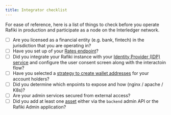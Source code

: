 ```yaml
---
title: Integrator checklist
---
```


For ease of reference, here is a list of things to check before you operate Rafiki in production and participate as a node on the Interledger network.

- [ ] Are you licensed as a financial entity (e.g. bank, fintech) in the jurisdiction that you are operating in?
- [ ] Have you set up of your [Rates endpoint](deploy-to-prod/endpoints/exchange-rates/)?
- [ ] Did you integrate your Rafiki instance with your [Identity Provider (IDP) service](deploy-to-prod/endpoints/idp/) and configure the user consent screen along with the interactoin flow?
- [ ] Have you selected a [strategy to create wallet addresses](deploy-to-prod/running-your-instance/creating-wallet-address) for your account holders?
- [ ] Did you determine which enpoints to expose and how (nginx / apache / K8s)?
- [ ] Are your admin services secured from external access?
- [ ] Did you add at least one [asset](deploy-to-prod/running-your-instance/adding-asset) either via the `backend` admin API or the Rafiki Admin application?
